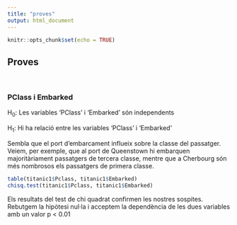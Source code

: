 ```yaml
---
title: "proves"
output: html_document
---
```


```r
knitr::opts_chunk$set(echo = TRUE)
```

## Proves

<br>

### PClass i Embarked

H~0~: Les variables 'PClass' i 'Embarked' són independents

H~1~: Hi ha relació entre les variables 'PClass' i 'Embarked'

Sembla que el port d'embarcament influeix sobre la classe del passatger. Veiem, per exemple, que al port de Queenstown hi embarquen majoritàriament passatgers de tercera classe, mentre que a Cherbourg són més nombrosos els passatgers de primera classe.

```r
table(titanic1$Pclass, titanic1$Embarked)
chisq.test(titanic1$Pclass, titanic1$Embarked)
```

Els resultats del test de chi quadrat confirmen les nostres sospites. Rebutgem la hipòtesi nul·la i acceptem la dependència de les dues variables amb un valor p \< 0.01

<br>

<br>
